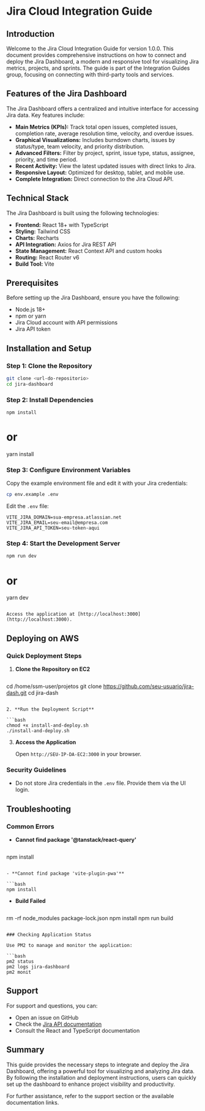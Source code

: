 # Jira Cloud Integration Guide

## Introduction

Welcome to the Jira Cloud Integration Guide for version 1.0.0. This document provides comprehensive instructions on how to connect and deploy the Jira Dashboard, a modern and responsive tool for visualizing Jira metrics, projects, and sprints. The guide is part of the Integration Guides group, focusing on connecting with third-party tools and services.

## Features of the Jira Dashboard

The Jira Dashboard offers a centralized and intuitive interface for accessing Jira data. Key features include:

- **Main Metrics (KPIs):** Track total open issues, completed issues, completion rate, average resolution time, velocity, and overdue issues.
- **Graphical Visualizations:** Includes burndown charts, issues by status/type, team velocity, and priority distribution.
- **Advanced Filters:** Filter by project, sprint, issue type, status, assignee, priority, and time period.
- **Recent Activity:** View the latest updated issues with direct links to Jira.
- **Responsive Layout:** Optimized for desktop, tablet, and mobile use.
- **Complete Integration:** Direct connection to the Jira Cloud API.

## Technical Stack

The Jira Dashboard is built using the following technologies:

- **Frontend:** React 18+ with TypeScript
- **Styling:** Tailwind CSS
- **Charts:** Recharts
- **API Integration:** Axios for Jira REST API
- **State Management:** React Context API and custom hooks
- **Routing:** React Router v6
- **Build Tool:** Vite

## Prerequisites

Before setting up the Jira Dashboard, ensure you have the following:

- Node.js 18+
- npm or yarn
- Jira Cloud account with API permissions
- Jira API token

## Installation and Setup

### Step 1: Clone the Repository

```bash
git clone <url-do-repositorio>
cd jira-dashboard
```

### Step 2: Install Dependencies

```bash
npm install
```

# or
yarn install

### Step 3: Configure Environment Variables

Copy the example environment file and edit it with your Jira credentials:

```bash
cp env.example .env
```

Edit the `.env` file:

```env
VITE_JIRA_DOMAIN=sua-empresa.atlassian.net
VITE_JIRA_EMAIL=seu-email@empresa.com
VITE_JIRA_API_TOKEN=seu-token-aqui
```

### Step 4: Start the Development Server

```bash
npm run dev
```

# or
yarn dev
```

Access the application at [http://localhost:3000](http://localhost:3000).

```

## Deploying on AWS

### Quick Deployment Steps

1. **Clone the Repository on EC2**

   ```bash
cd /home/ssm-user/projetos
git clone https://github.com/seu-usuario/jira-dash.git
cd jira-dash
   ```

2. **Run the Deployment Script**

   ```bash
chmod +x install-and-deploy.sh
./install-and-deploy.sh
   ```

3. **Access the Application**

   Open `http://SEU-IP-DA-EC2:3000` in your browser.

### Security Guidelines

- Do not store Jira credentials in the `.env` file. Provide them via the UI login.

## Troubleshooting

### Common Errors

- **Cannot find package '@tanstack/react-query'**

  ```bash
npm install
  ```

- **Cannot find package 'vite-plugin-pwa'**

  ```bash
npm install
  ```

- **Build Failed**

  ```bash
rm -rf node_modules package-lock.json
npm install
npm run build
  ```

### Checking Application Status

Use PM2 to manage and monitor the application:

```bash
pm2 status
pm2 logs jira-dashboard
pm2 monit
```

## Support

For support and questions, you can:

- Open an issue on GitHub
- Check the [Jira API documentation](https://developer.atlassian.com/cloud/jira/platform/rest/v3/)
- Consult the React and TypeScript documentation

## Summary

This guide provides the necessary steps to integrate and deploy the Jira Dashboard, offering a powerful tool for visualizing and analyzing Jira data. By following the installation and deployment instructions, users can quickly set up the dashboard to enhance project visibility and productivity.

For further assistance, refer to the support section or the available documentation links.
